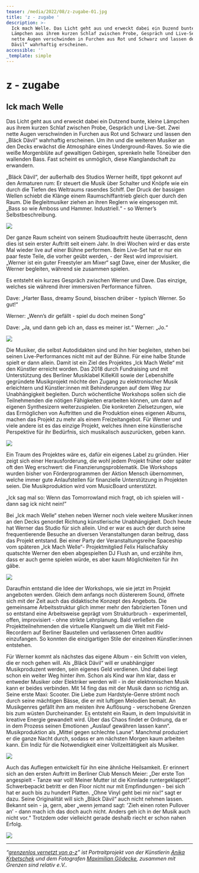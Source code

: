 ```yaml
---
teaser: /media/2022/08/z-zugabe-01.jpg
title: 'z - zugabe '
description: >-
  Ick mach Welle. Das Licht geht aus und erweckt dabei ein Duzend bunte, kleine
  Lämpchen aus ihrem kurzen Schlaf zwischen Probe, Gespräch und Live-Set. Zwei
  nette Augen verschwinden in Furchen aus Rot und Schwarz und lassen den „Bläck
  Dävil“ wahrhaftig erscheinen.
accessible: ''
_template: simple
---
```


# z - zugabe

## Ick mach Welle

Das Licht geht aus und erweckt dabei ein Dutzend bunte, kleine Lämpchen aus ihrem kurzen Schlaf zwischen Probe, Gespräch und Live-Set. Zwei nette Augen verschwinden in Furchen aus Rot und Schwarz und lassen den „Bläck Dävil“ wahrhaftig erscheinen. Um ihn und die weiteren Musiker an den Decks erwächst die Atmosphäre eines Underground-Raves. So wie die weiße Morgenblüte auf gewaltigen Gebirgen, sprenkeln helle Töneüber den wallenden Bass. Fast scheint es unmöglich, diese Klanglandschaft zu erwandern.

„Bläck Dävil“, der außerhalb des Studios Werner heißt, tippt gekonnt auf den Armaturen rum: Er steuert die Musik über Schalter und Knöpfe wie ein durch die Tiefen des Weltraums rasendes Schiff. Der Druck der bassigen Wellen schiebt die Klänge einem Raumschiffantrieb gleich quer durch den Raum. Die Begleitmusiker ziehen an ihren Reglern wie eingesogen mit. „Bass so wie Amboss und Hammer. Industriell.“ - so Werner’s Selbstbeschreibung.

![](/media/2022/08/01-gsr-ick-mach-welle-maximilian-goedecke-photography-berlin-anika-krbetschek-01.jpg)

Der ganze Raum scheint von seinem Studioauftritt heute überrascht, denn dies ist sein erster Auftritt seit einem Jahr. In drei Wochen wird er das erste Mal wieder live auf einer Bühne performen. Beim Live-Set hat er nur ein paar feste Teile, die vorher geübt werden, - der Rest wird improvisiert. „Werner ist ein guter Freestyler am Mixer“ sagt Dave, einer der Musiker, die Werner begleiten, während sie zusammen spielen.

Es entsteht ein kurzes Gespräch zwischen Werner und Dave. Das einzige, welches sie während ihrer immersiven Performance führen.

Dave: „Harter Bass, dreamy Sound, bisschen drüber - typisch Werner. So gut!“

Werner: „Wenn’s dir gefällt - spiel du doch meinen Song“

Dave: „Ja, und dann geb ich an, dass es meiner ist.“ Werner: „Jo.“

![](/media/2022/08/02-gsr-ick-mach-welle-maximilian-goedecke-photography-berlin-anika-krbetschek-02.jpg)

Die Musiker, die selbst Autodidakten sind und ihn hier begleiten, stehen bei seinen Live-Performances nicht mit auf der Bühne. Für eine halbe Stunde spielt er dann allein. Damit ist ein Ziel des Projektes „Ick Mach Welle“ mit den Künstler erreicht worden. Das 2018 durch Fundraising und mit Unterstützung des Berliner Musiklabel KilleKill sowie der Lebenshilfe gegründete Musikprojekt möchte den Zugang zu elektronischer Musik erleichtern und Künstler:innen mit Behinderungen auf dem Weg zur Unabhängigkeit begleiten. Durch wöchentliche Workshops sollen sich die Teilnehmenden die nötigen Fähigkeiten erarbeiten können, um dann auf eigenen Synthesizern weiterzuspielen. Die konkreten Zielsetzungen, wie das Ermöglichen von Auftritten und die Produktion eines eigenen Albums, machen das Projekt zu mehr als einem Freizeitangebot. Für Werner und viele andere ist es das einzige Projekt, welches ihnen eine künstlerische Perspektive für ihr Bedürfnis, sich musikalisch auszurücken, geben kann.

![](/media/2022/08/03-gsr-ick-mach-welle-maximilian-goedecke-photography-berlin-anika-krbetschek-04.jpg)

Ein Traum des Projektes wäre es, dafür ein eigenes Label zu gründen. Hier zeigt sich einer Herausforderung, die wohl jedem Projekt früher oder später oft den Weg erschwert: die Finanzierungsproblematik. Die Workshops wurden bisher von Förderprogrammen der Aktion Mensch übernommen, welche immer gute Anlaufstellen für finanzielle Unterstützung in Projekten seien. Die Musikproduktion wird vom MusicBoard unterstützt.

„Ick sag mal so: Wenn das Tomorrowland mich fragt, ob ich spielen will - dann sag ick nicht nein!”

Bei „Ick mach Welle“ stehen neben Werner noch viele weitere Musiker:innen an den Decks genordet Richtung künstlerische Unabhängigkeit. Doch heute hat Werner das Studio für sich allein. Und er war es auch der durch seine frequentierende Besuche an diversen Veranstaltungen daran beitrug, dass das Projekt entstand. Bei einer Party der Veranstaltungsreihe Spaceship vom späteren „Ick Mach Welle“- Projektmitglied Felix Halischafsky quatschte Werner den eben abgespielten DJ Flush an, und erzählte ihm, dass er auch gerne spielen würde, es aber kaum Möglichkeiten für ihn gäbe.

![](/media/2022/08/04-gsr-ick-mach-welle-maximilian-goedecke-photography-berlin-anika-krbetschek-05.jpg)

Daraufhin entstand die Idee der Workshops, wie sie jetzt im Projekt angeboten werden. Gleich dem anfangs noch düstererem Sound, öffnete sich mit der Zeit auch das didaktische Konzept des Angebots. Die gemeinsame Arbeitsstruktur glich immer mehr den fabrizierten Tönen und so entstand eine Arbeitsweise geprägt vom Strukturbruch - experimentell, offen, improvisiert - ohne strikte Lehrplanung. Bald verließen die Projektteilnehmenden die virtuelle Klangwelt um die Welt mit Field-Recordern auf Berliner Baustellen und verlassenen Orten auditiv einzufangen. So konnten die einzigartigen Stile der einzelnen Künstler:innen entstehen.

Für Werner kommt als nächstes das eigene Album - ein Schritt von vielen, die er noch gehen will. Als „Bläck Dävil“ will er unabhängiger Musikproduzent werden, sein eigenes Geld verdienen. Und dabei liegt schon ein weiter Weg hinter ihm. Schon als Kind war ihm klar, dass er entweder Musiker oder Elektriker werden will - in der elektronischen Musik kann er beides verbinden. Mit 14 fing das mit der Musik dann so richtig an. Seine erste Maxi: Scooter. Die Liebe zum Hardstyle-Genre strömt noch durch seine mächtigen Bässe, die er mit luftigen Melodien bemalt. An Musikgenres gefällt ihm am meisten ihre Auflösung - verschobene Grenzen bis zum wüsten Durcheinander. Es entsteht ein Raum, in dem Impulsivität in kreative Energie gewandelt wird. Über das Chaos findet er Ordnung, da er in dem Prozess seinen Emotionen „Auslauf gewähren lassen kann“. Musikproduktion als „Mittel gegen schlechte Laune“. Manchmal produziert er die ganze Nacht durch, sodass er am nächsten Morgen kaum arbeiten kann. Ein Indiz für die Notwendigkeit einer Vollzeittätigkeit als Musiker.

![](/media/2022/08/05-gsr-ick-mach-welle-maximilian-goedecke-photography-berlin-anika-krbetschek-03.jpg)

Auch das Auflegen entwickelt für ihn eine ähnliche Heilsamkeit. Er erinnert sich an den ersten Auftritt im Berliner Club Mensch Meier: „Der erste Ton angespielt - Tanze war voll! Meiner Mutter ist die Kinnlade runtergeklappt!“. Schwerbepackt betritt er den Floor nicht nur mit Empfindungen - bei sich hat er auch bis zu hundert Platten. „Ohne Vinyl geht bei mir nix!“ sagt er dazu. Seine Originalität will sich „Bläck Dävil“ auch nicht nehmen lassen. Bekannt sein - ja, gern, aber „wenn jemand sagt: 'Zieh einen roten Pullover an’ - dann mach ich das doch auch nicht. Anders geh ich in der Musik auch nicht vor.“ Trotzdem oder vielleicht gerade deshalb riecht er schon nahen Erfolg.

![](/media/2022/08/06-gsr-ick-mach-welle-maximilian-goedecke-photography-berlin-anika-krbetschek-06.jpg)

---

_“_[_grenzenlos vernetzt von a-z_](/aktivitaeten/gsr-medienportal/grenzenlos-vernetzt/grenzenlos-vernetzt)_” ist Portraitprojekt von der Künstlerin_ [_Anika Krbetschek_](/aktivitaeten/gsr-medienportal/grenzenlos-vernetzt/www.anikakrb.com) _und dem Fotografen_ [_Maximilian Gödecke_](/aktivitaeten/gsr-medienportal/grenzenlos-vernetzt/www.max-goedecke.de)_, zusammen mit Grenzen sind relativ e.V.._
